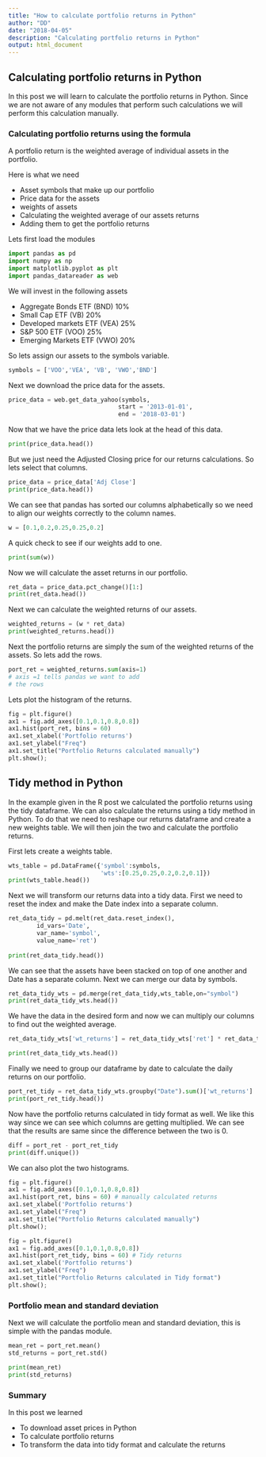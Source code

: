 ```yaml
---
title: "How to calculate portfolio returns in Python"
author: "DD"
date: "2018-04-05"
description: "Calculating portfolio returns in Python"
output: html_document
---
```


## Calculating portfolio returns in Python

In this post we will learn to calculate the portfolio returns in Python. Since we are not aware of any modules that perform such calculations we will perform this calculation manually.

### Calculating portfolio returns using the formula

A portfolio return is the weighted average of individual assets in the portfolio. 

Here is what we need

- Asset symbols that make up our portfolio
- Price data for the assets
- weights of assets
- Calculating the weighted average of our assets returns
- Adding them to get the portfolio returns


Lets first load the modules

```python

import pandas as pd
import numpy as np
import matplotlib.pyplot as plt
import pandas_datareader as web

```

We will invest in the following assets

- Aggregate Bonds ETF (BND) 10%
- Small Cap ETF (VB) 20%
- Developed markets ETF (VEA) 25%
- S&P 500 ETF (VOO)  25%
- Emerging Markets ETF (VWO) 20% 

So lets assign our assets to the symbols variable.

```python

symbols = ['VOO','VEA', 'VB', 'VWO','BND']

```

Next we download the price data for the assets.

```python

price_data = web.get_data_yahoo(symbols,
                               start = '2013-01-01',
                               end = '2018-03-01')

```

Now that we have the price data lets look at the head of this data.

```python

print(price_data.head())

```

But we just need the Adjusted Closing price for our returns calculations. So lets select that columns.

```python

price_data = price_data['Adj Close']
print(price_data.head())

```

We can see that pandas has sorted our columns alphabetically so we need to align our weights correctly to the column names.

```python

w = [0.1,0.2,0.25,0.25,0.2]

```

A quick check to see if our weights add to one.

```python

print(sum(w))

```


Now we will calculate the asset returns in our portfolio.

```python

ret_data = price_data.pct_change()[1:]
print(ret_data.head())

```

Next we can calculate the weighted returns of our assets.

```python

weighted_returns = (w * ret_data)
print(weighted_returns.head())

```

Next the portfolio returns are simply the sum of the weighted returns of the assets. So lets add the rows.


```python

port_ret = weighted_returns.sum(axis=1)
# axis =1 tells pandas we want to add
# the rows

```

Lets plot the histogram of the returns.

```python

fig = plt.figure()
ax1 = fig.add_axes([0.1,0.1,0.8,0.8])
ax1.hist(port_ret, bins = 60)
ax1.set_xlabel('Portfolio returns')
ax1.set_ylabel("Freq")
ax1.set_title("Portfolio Returns calculated manually")
plt.show(); 


```

## Tidy method in Python

In the example given in the R post we calculated the portfolio returns using the tidy dataframe. We can also calculate the returns using a tidy method in Python. To do that we need to reshape our returns dataframe and create a new weights table. We will then join the two and calculate the portfolio returns.

First lets create a weights table.

```python

wts_table = pd.DataFrame({'symbol':symbols,
                          'wts':[0.25,0.25,0.2,0.2,0.1]})
print(wts_table.head())

```

Next we will transform our returns data into a tidy data. First we need to reset the index and make the Date index into a separate column.

```python

ret_data_tidy = pd.melt(ret_data.reset_index(),
        id_vars='Date',
        var_name='symbol',
        value_name='ret')
        
print(ret_data_tidy.head())


```

We can see that the assets have been stacked on top of one another and Date has a separate column. Next we can merge our data by symbols.

```python

ret_data_tidy_wts = pd.merge(ret_data_tidy,wts_table,on="symbol")
print(ret_data_tidy_wts.head())

```

We have the data in the desired form and now we can multiply our columns to find out the weighted average.

```python

ret_data_tidy_wts['wt_returns'] = ret_data_tidy_wts['ret'] * ret_data_tidy_wts['wts'] 

print(ret_data_tidy_wts.head())

```

Finally we need to group our dataframe by date to calculate the daily returns on our portfolio.

```python

port_ret_tidy = ret_data_tidy_wts.groupby("Date").sum()['wt_returns']
print(port_ret_tidy.head())
```

Now have the portfolio returns calculated in tidy format as well. We like this way since we can see which columns are getting multiplied.
We can see that the results are same since the difference between the two is 0.

```python

diff = port_ret - port_ret_tidy
print(diff.unique())

```

We can also plot the two histograms.

```python

fig = plt.figure()
ax1 = fig.add_axes([0.1,0.1,0.8,0.8])
ax1.hist(port_ret, bins = 60) # manually calculated returns
ax1.set_xlabel('Portfolio returns')
ax1.set_ylabel("Freq")
ax1.set_title("Portfolio Returns calculated manually")
plt.show();

```

```python

fig = plt.figure()
ax1 = fig.add_axes([0.1,0.1,0.8,0.8])
ax1.hist(port_ret_tidy, bins = 60) # Tidy returns
ax1.set_xlabel('Portfolio returns')
ax1.set_ylabel("Freq")
ax1.set_title("Portfolio Returns calculated in Tidy format")
plt.show();

```

### Portfolio mean and standard deviation

Next we will calculate the portfolio mean and standard deviation, this is simple with the pandas module.

```python

mean_ret = port_ret.mean()
std_returns = port_ret.std()

print(mean_ret)
print(std_returns)

```


### Summary

In this post we learned 

- To download asset prices in Python
- To calculate portfolio returns
- To transform the data into tidy format and calculate the returns


